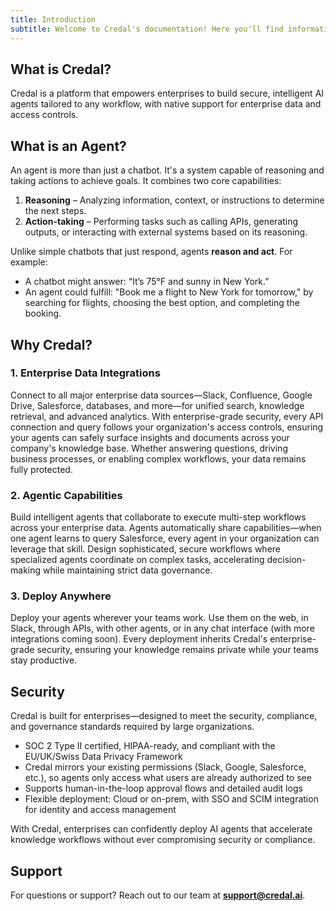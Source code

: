 ```yaml
---
title: Introduction
subtitle: Welcome to Credal's documentation! Here you'll find information to get started, including our API Reference.
---
```


<CardGroup cols={2}>
  <Card
    title="Quickstart"
    icon="fa-solid fa-bolt"
    href="https://credalai.notion.site/Credal-Quickstart-Guide-9f1d589bc51a461e9c9860c2180abc58"
  />
  <Card
    title="API Reference"
    icon="fa-solid fa-code"
    href="/api-reference/copilots/send-message"
  />
  <Card
    title="Blog"
    icon="fa-solid fa-signal"
    href="https://credal.ai/blog"
  />
  <Card
    title="Security"
    icon="fa-solid fa-shield-halved"
    href="https://www.credal.ai/security"
  />
</CardGroup>

## What is Credal?

Credal is a platform that empowers enterprises to build secure, intelligent AI agents tailored to any workflow, with native support for enterprise data and access controls.

## What is an Agent?
An agent is more than just a chatbot. It's a system capable of reasoning and taking actions to achieve goals. It combines two core capabilities:

1. **Reasoning** – Analyzing information, context, or instructions to determine the next steps.  
2. **Action-taking** – Performing tasks such as calling APIs, generating outputs, or interacting with external systems based on its reasoning.

Unlike simple chatbots that just respond, agents **reason and act**. For example:
- A chatbot might answer: “It’s 75°F and sunny in New York.”
- An agent could fulfill: "Book me a flight to New York for tomorrow," by searching for flights, choosing the best option, and completing the booking.

## Why Credal?

### 1. **Enterprise Data Integrations**
Connect to all major enterprise data sources—Slack, Confluence, Google Drive, Salesforce, databases, and more—for unified search, knowledge retrieval, and advanced analytics. With enterprise-grade security, every API connection and query follows your organization's access controls, ensuring your agents can safely surface insights and documents across your company's knowledge base. Whether answering questions, driving business processes, or enabling complex workflows, your data remains fully protected.

### 2. **Agentic Capabilities**
Build intelligent agents that collaborate to execute multi-step workflows across your enterprise data. Agents automatically share capabilities—when one agent learns to query Salesforce, every agent in your organization can leverage that skill. Design sophisticated, secure workflows where specialized agents coordinate on complex tasks, accelerating decision-making while maintaining strict data governance.


### 3. **Deploy Anywhere**
Deploy your agents wherever your teams work. Use them on the web, in Slack, through APIs, with other agents, or in any chat interface (with more integrations coming soon). Every deployment inherits Credal's enterprise-grade security, ensuring your knowledge remains private while your teams stay productive.
## Security

Credal is built for enterprises—designed to meet the security, compliance, and governance standards required by large organizations.

- SOC 2 Type II certified, HIPAA-ready, and compliant with the EU/UK/Swiss Data Privacy Framework  
- Credal mirrors your existing permissions (Slack, Google, Salesforce, etc.), so agents only access what users are already authorized to see
- Supports human-in-the-loop approval flows and detailed audit logs  
- Flexible deployment: Cloud or on-prem, with SSO and SCIM integration for identity and access management

With Credal, enterprises can confidently deploy AI agents that accelerate knowledge workflows without ever compromising security or compliance.

## Support

For questions or support? Reach out to our team at **[support@credal.ai](mailto:support@credal.ai)**.
